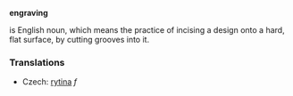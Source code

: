 '''engraving''' 

is English noun, which means the practice of incising a design onto a hard, flat surface, by cutting grooves into it.
===Translations===
*Czech: [[rytina]] ''f''